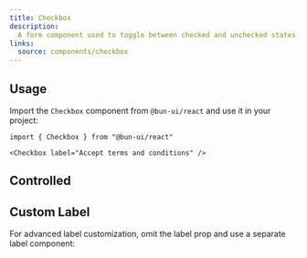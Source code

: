 ```yaml
---
title: Checkbox
description:
  A form component used to toggle between checked and unchecked states.
links:
  source: components/checkbox
---
```


<ComponentPreview name="checkbox-basic" />

## Usage

Import the `Checkbox` component from `@bun-ui/react` and use it in your project:

```tsx
import { Checkbox } from "@bun-ui/react"
```

```tsx
<Checkbox label="Accept terms and conditions" />
```

## Controlled

<ComponentPreview name="checkbox-controlled" />

## Custom Label

For advanced label customization, omit the label prop and use a separate label
component:

<ComponentPreview name="checkbox-customized-label" />
